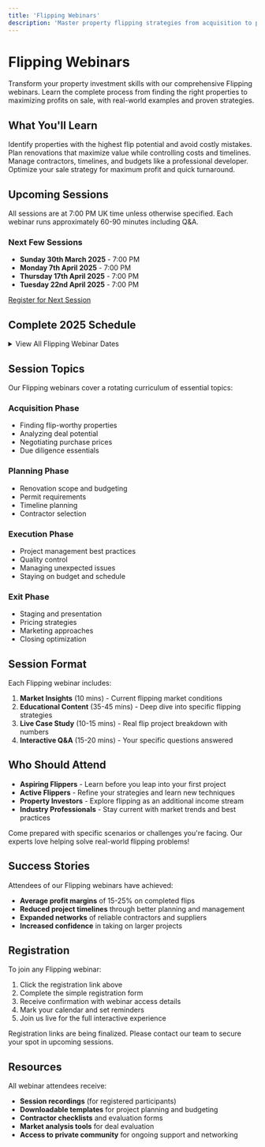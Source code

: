 ```yaml
---
title: 'Flipping Webinars'
description: 'Master property flipping strategies from acquisition to profitable sale.'
---
```


# Flipping Webinars

Transform your property investment skills with our comprehensive Flipping webinars. Learn the complete process from finding the right properties to maximizing profits on sale, with real-world examples and proven strategies.

## What You'll Learn

<CardGroup cols={2}>
  <Card title="Property Selection" icon="home">
    Identify properties with the highest flip potential and avoid costly mistakes.
  </Card>
  
  <Card title="Renovation Planning" icon="hammer">
    Plan renovations that maximize value while controlling costs and timelines.
  </Card>
  
  <Card title="Project Management" icon="tasks">
    Manage contractors, timelines, and budgets like a professional developer.
  </Card>
  
  <Card title="Exit Strategies" icon="chart-line">
    Optimize your sale strategy for maximum profit and quick turnaround.
  </Card>
</CardGroup>

## Upcoming Sessions

<Note>
  All sessions are at 7:00 PM UK time unless otherwise specified. Each webinar runs approximately 60-90 minutes including Q&A.
</Note>

### Next Few Sessions
- **Sunday 30th March 2025** - 7:00 PM
- **Monday 7th April 2025** - 7:00 PM  
- **Thursday 17th April 2025** - 7:00 PM
- **Tuesday 22nd April 2025** - 7:00 PM

<div className="mt-6">
  <a 
    href="#" 
    className="inline-block bg-primary text-white px-6 py-3 rounded-full hover:bg-opacity-90 transition-all font-medium"
  >
    Register for Next Session
  </a>
</div>

## Complete 2025 Schedule

<details>
<summary className="cursor-pointer text-lg font-semibold mb-4">View All Flipping Webinar Dates</summary>

### Spring 2025 (March - May)
| Date | Time | Status |
|------|------|--------|
| Sunday 30th March | 7:00 PM | Upcoming |
| Monday 7th April | 7:00 PM | Upcoming |
| Thursday 17th April | 7:00 PM | Upcoming |
| Tuesday 22nd April | 7:00 PM | Upcoming |
| Sunday 27th April | 7:00 PM | Upcoming |
| Wednesday 7th May | 7:00 PM | Upcoming |
| Monday 19th May | 7:00 PM | Upcoming |
| Wednesday 28th May | 7:00 PM | Upcoming |

### Summer 2025 (June - August)
| Date | Time | Status |
|------|------|--------|
| Sunday 1st June | 7:00 PM | Upcoming |
| Wednesday 11th June | 7:00 PM | Upcoming |
| Tuesday 17th June | 7:00 PM | Upcoming |
| Sunday 22nd June | 7:00 PM | Upcoming |
| Tuesday 1st July | 7:00 PM | Upcoming |
| Tuesday 8th July | 7:00 PM | Upcoming |
| Monday 14th July | 7:00 PM | Upcoming |
| Tuesday 22nd July | 7:00 PM | Upcoming |
| Monday 28th July | 7:00 PM | Upcoming |
| Tuesday 5th August | 7:00 PM | Upcoming |
| Monday 11th August | 7:00 PM | Upcoming |
| Thursday 14th August | 7:00 PM | Upcoming |
| Tuesday 19th August | 7:00 PM | Upcoming |
| Monday 25th August | 7:00 PM | Cancelled* |

*Presenter flying to Barcelona

### Autumn 2025 (September - November)
| Date | Time | Status |
|------|------|--------|
| Tuesday 2nd September | 7:00 PM | Upcoming |
| Monday 8th September | 7:00 PM | Upcoming |
| Tuesday 23rd September | 7:00 PM | Upcoming |
| Wednesday 1st October | 7:00 PM | Upcoming |
| Monday 6th October | 7:00 PM | Upcoming |
| Wednesday 15th October | 7:00 PM | Upcoming |
| Monday 20th October | 7:00 PM | Upcoming |
| Sunday 26th October | 7:00 PM | Upcoming |
| Sunday 2nd November | 7:00 PM | Upcoming |
| Tuesday 11th November | 7:00 PM | Upcoming |
| Monday 17th November | 7:00 PM | Upcoming |
| Sunday 23rd November | 7:00 PM | Upcoming |
| Sunday 30th November | 7:00 PM | Upcoming |

### Winter 2025 (December)
| Date | Time | Status |
|------|------|--------|
| Tuesday 9th December | 7:00 PM | Upcoming |
| Monday 15th December | 7:00 PM | Upcoming |
| Sunday 21st December | 7:00 PM | Upcoming |

</details>

## Session Topics

Our Flipping webinars cover a rotating curriculum of essential topics:

### **Acquisition Phase**
- Finding flip-worthy properties
- Analyzing deal potential
- Negotiating purchase prices
- Due diligence essentials

### **Planning Phase**
- Renovation scope and budgeting
- Permit requirements
- Timeline planning
- Contractor selection

### **Execution Phase**
- Project management best practices
- Quality control
- Managing unexpected issues
- Staying on budget and schedule

### **Exit Phase**
- Staging and presentation
- Pricing strategies
- Marketing approaches
- Closing optimization

## Session Format

Each Flipping webinar includes:

1. **Market Insights** (10 mins) - Current flipping market conditions
2. **Educational Content** (35-45 mins) - Deep dive into specific flipping strategies
3. **Live Case Study** (10-15 mins) - Real flip project breakdown with numbers
4. **Interactive Q&A** (15-20 mins) - Your specific questions answered

## Who Should Attend

- **Aspiring Flippers** - Learn before you leap into your first project
- **Active Flippers** - Refine your strategies and learn new techniques
- **Property Investors** - Explore flipping as an additional income stream
- **Industry Professionals** - Stay current with market trends and best practices

<Tip>
  Come prepared with specific scenarios or challenges you're facing. Our experts love helping solve real-world flipping problems!
</Tip>

## Success Stories

Attendees of our Flipping webinars have achieved:
- **Average profit margins** of 15-25% on completed flips
- **Reduced project timelines** through better planning and management
- **Expanded networks** of reliable contractors and suppliers
- **Increased confidence** in taking on larger projects

## Registration

To join any Flipping webinar:

1. Click the registration link above
2. Complete the simple registration form
3. Receive confirmation with webinar access details
4. Mark your calendar and set reminders
5. Join us live for the full interactive experience

<Warning>
  Registration links are being finalized. Please contact our team to secure your spot in upcoming sessions.
</Warning>

## Resources

All webinar attendees receive:
- **Session recordings** (for registered participants)
- **Downloadable templates** for project planning and budgeting
- **Contractor checklists** and evaluation forms
- **Market analysis tools** for deal evaluation
- **Access to private community** for ongoing support and networking
